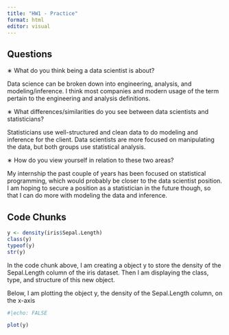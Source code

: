 ```yaml
---
title: "HW1 - Practice"
format: html
editor: visual
---
```


## Questions

∗ What do you think being a data scientist is about?

Data science can be broken down into engineering, analysis, and modeling/inference. I think most companies and modern usage of the term pertain to the engineering and analysis definitions.

∗ What differences/similarities do you see between data scientists and statisticians?

Statisticians use well-structured and clean data to do modeling and inference for the client. Data scientists are more focused on manipulating the data, but both groups use statistical analysis.

∗ How do you view yourself in relation to these two areas?

My internship the past couple of years has been focused on statistical programming, which would probably be closer to the data scientist position. I am hoping to secure a position as a statistician in the future though, so that I can do more with modeling the data and inference.

## Code Chunks

```r
y <- density(iris$Sepal.Length)
class(y)
typeof(y)
str(y)
```

In the code chunk above, I am creating a object y to store the density of the Sepal.Length column of the iris dataset. Then I am displaying the class, type, and structure of this new object.

Below, I am plotting the object y, the density of the Sepal.Length column, on the x-axis

```r
#|echo: FALSE

plot(y)
```

